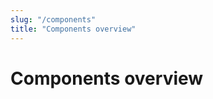 ```yaml
---
slug: "/components"
title: "Components overview"
---
```



# Components overview

<div style="width: 400px">
  <Linkbox
    withBorder
    linkboxAriaLabel="Accordion component"
    linkAriaLabel="Go to the Accordion component page"
    href="/components/accordion"
    heading="Accordion"
  />
</div>
